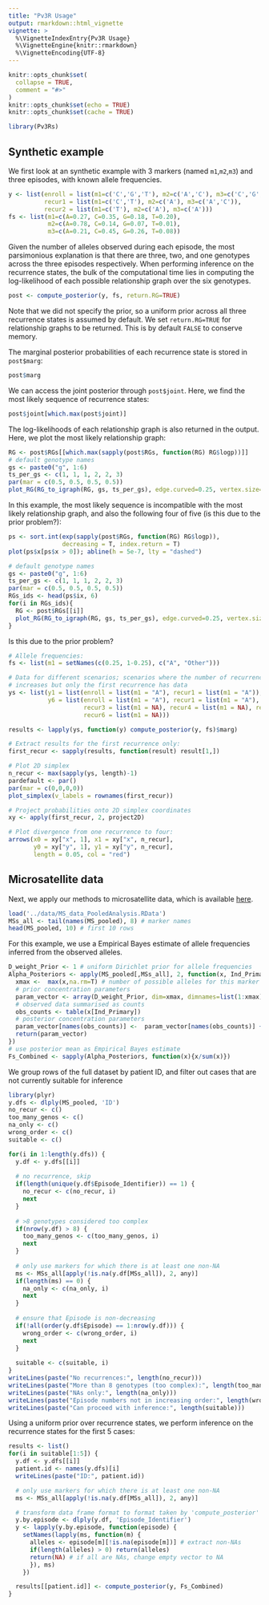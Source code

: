 ```yaml
---
title: "Pv3R Usage"
output: rmarkdown::html_vignette
vignette: >
  %\VignetteIndexEntry{Pv3R Usage}
  %\VignetteEngine{knitr::rmarkdown}
  %\VignetteEncoding{UTF-8}
---
```


```r
knitr::opts_chunk$set(
  collapse = TRUE,
  comment = "#>"
)
knitr::opts_chunk$set(echo = TRUE)
knitr::opts_chunk$set(cache = TRUE)
```

```r
library(Pv3Rs)
```

<!-- adapted from Inference_example_ICL_3212.R -->
## Synthetic example

We first look at an synthetic example with 3 markers (named `m1`,`m2`,`m3`) and three episodes, with known allele frequencies. 
```r
y <- list(enroll = list(m1=c('C','G','T'), m2=c('A','C'), m3=c('C','G','T')),
          recur1 = list(m1=c('C','T'), m2=c('A'), m3=c('A','C')),
          recur2 = list(m1=c('T'), m2=c('A'), m3=c('A')))
fs <- list(m1=c(A=0.27, C=0.35, G=0.18, T=0.20),
           m2=c(A=0.78, C=0.14, G=0.07, T=0.01),
           m3=c(A=0.21, C=0.45, G=0.26, T=0.08))
```
Given the number of alleles observed during each episode, the most parsimonious explanation is that there are three, two, and one genotypes across the three episodes respectively. When performing inference on the recurrence states, the bulk of the computational time lies in computing the log-likelihood of each possible relationship graph over the six genotypes.
```r
post <- compute_posterior(y, fs, return.RG=TRUE)
```
Note that we did not specify the prior, so a uniform prior across all three recurrence states is assumed by default. We set `return.RG=TRUE` for relationship graphs to be returned. This is by default `FALSE` to conserve memory.

The marginal posterior probabilities of each recurrence state is stored in `post$marg`:
```r
post$marg
```
We can access the joint posterior through `post$joint`. Here, we find the most likely sequence of recurrence states:
```r
post$joint[which.max(post$joint)]
```
The log-likelihoods of each relationship graph is also returned in the output. Here, we plot the most likely relationship graph:

```r
RG <- post$RGs[[which.max(sapply(post$RGs, function(RG) RG$logp))]]
# default genotype names
gs <- paste0("g", 1:6)
ts_per_gs <- c(1, 1, 1, 2, 2, 3)
par(mar = c(0.5, 0.5, 0.5, 0.5))
plot_RG(RG_to_igraph(RG, gs, ts_per_gs), edge.curved=0.25, vertex.size=20)
```
In this example, the most likely sequence is incompatible with the most likely relationship graph, and also the following four of five (is this due to the prior problem?): 

```r
ps <- sort.int(exp(sapply(post$RGs, function(RG) RG$logp)), 
               decreasing = T, index.return = T)
plot(ps$x[ps$x > 0]); abline(h = 5e-7, lty = "dashed")

# default genotype names
gs <- paste0("g", 1:6)
ts_per_gs <- c(1, 1, 1, 2, 2, 3)
par(mar = c(0.5, 0.5, 0.5, 0.5))
RGs_ids <- head(ps$ix, 6)
for(i in RGs_ids){
  RG <- post$RGs[[i]]
  plot_RG(RG_to_igraph(RG, gs, ts_per_gs), edge.curved=0.25, vertex.size=20)
}
```
Is this due to the prior problem? 

```r
# Allele frequencies:
fs <- list(m1 = setNames(c(0.25, 1-0.25), c("A", "Other")))

# Data for different scenarios; scenarios where the number of recurrences
# increases but only the first recurrence has data
ys <- list(y1 = list(enroll = list(m1 = "A"), recur1 = list(m1 = "A")),
           y6 = list(enroll = list(m1 = "A"), recur1 = list(m1 = "A"), recur2 = list(m1 = NA), 
                     recur3 = list(m1 = NA), recur4 = list(m1 = NA), recur5 = list(m1 = NA), 
                     recur6 = list(m1 = NA)))

results <- lapply(ys, function(y) compute_posterior(y, fs)$marg)

# Extract results for the first recurrence only:
first_recur <- sapply(results, function(result) result[1,])

# Plot 2D simplex
n_recur <- max(sapply(ys, length)-1)
pardefault <- par()
par(mar = c(0,0,0,0))
plot_simplex(v_labels = rownames(first_recur))

# Project probabilities onto 2D simplex coordinates
xy <- apply(first_recur, 2, project2D)

# Plot divergence from one recurrence to four:
arrows(x0 = xy["x", 1], x1 = xy["x", n_recur],
       y0 = xy["y", 1], y1 = xy["y", n_recur],
       length = 0.05, col = "red")

```

<!-- adapted from Inference_example_ICL_3212.R -->
## Microsatellite data

Next, we apply our methods to microsatellite data, which is available [here](https://github.com/jwatowatson/RecurrentVivax/blob/master/RData/GeneticModel/MS_data_PooledAnalysis.RData).
```r
load('../data/MS_data_PooledAnalysis.RData')
MSs_all <- tail(names(MS_pooled), 8) # marker names
head(MS_pooled, 10) # first 10 rows
```
For this example, we use a Empirical Bayes estimate of allele frequencies inferred from the observed alleles.
```r
D_weight_Prior <- 1 # uniform Dirichlet prior for allele frequencies
Alpha_Posteriors <- apply(MS_pooled[,MSs_all], 2, function(x, Ind_Primary){
  xmax <-  max(x,na.rm=T) # number of possible alleles for this marker
  # prior concentration parameters
  param_vector <- array(D_weight_Prior, dim=xmax, dimnames=list(1:xmax))
  # observed data summarised as counts
  obs_counts <- table(x[Ind_Primary])
  # posterior concentration parameters
  param_vector[names(obs_counts)] <-  param_vector[names(obs_counts)] + obs_counts
  return(param_vector)
})
# use posterior mean as Empirical Bayes estimate
Fs_Combined <- sapply(Alpha_Posteriors, function(x){x/sum(x)})
```

We group rows of the full dataset by patient ID, and filter out cases that are not currently suitable for inference
```r
library(plyr)
y.dfs <- dlply(MS_pooled, 'ID')
no_recur <- c()
too_many_genos <- c()
na_only <- c()
wrong_order <- c()
suitable <- c()

for(i in 1:length(y.dfs)) {
  y.df <- y.dfs[[i]]
  
  # no recurrence, skip
  if(length(unique(y.df$Episode_Identifier)) == 1) {
    no_recur <- c(no_recur, i)
    next
  }
  
  # >8 genotypes considered too complex
  if(nrow(y.df) > 8) {
    too_many_genos <- c(too_many_genos, i)
    next
  }
  
  # only use markers for which there is at least one non-NA
  ms <- MSs_all[apply(!is.na(y.df[MSs_all]), 2, any)]
  if(length(ms) == 0) {
    na_only <- c(na_only, i)
    next
  }
  
  # ensure that Episode is non-decreasing
  if(!all(order(y.df$Episode) == 1:nrow(y.df))) {
    wrong_order <- c(wrong_order, i)
    next
  }
  
  suitable <- c(suitable, i)
}
writeLines(paste("No recurrences:", length(no_recur)))
writeLines(paste("More than 8 genotypes (too complex):", length(too_many_genos)))
writeLines(paste("NAs only:", length(na_only)))
writeLines(paste("Episode numbers not in increasing order:", length(wrong_order)))
writeLines(paste("Can proceed with inference:", length(suitable)))
```
Using a uniform prior over recurrence states, we perform inference on the recurrence states for the first 5 cases:
```r
results <- list()
for(i in suitable[1:5]) {
  y.df <- y.dfs[[i]]
  patient.id <- names(y.dfs)[i]
  writeLines(paste("ID:", patient.id))

  # only use markers for which there is at least one non-NA
  ms <- MSs_all[apply(!is.na(y.df[MSs_all]), 2, any)]

  # transform data frame format to format taken by 'compute_posterior'
  y.by.episode <- dlply(y.df, 'Episode_Identifier')
  y <- lapply(y.by.episode, function(episode) {
    setNames(lapply(ms, function(m) {
      alleles <- episode[m][!is.na(episode[m])] # extract non-NAs
      if(length(alleles) > 0) return(alleles)
      return(NA) # if all are NAs, change empty vector to NA
      }), ms)
    })

  results[[patient.id]] <- compute_posterior(y, Fs_Combined)
}
```
